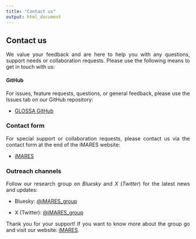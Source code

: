 ```yaml
---
title: "Contact us"
output: html_document
---
```


<style>
body {
text-align: justify}
</style>


## **Contact us**

We value your feedback and are here to help you with any questions, support needs or collaboration requests. Please use the following means to get in touch with us:

####  **GitHub**

For issues, feature requests, questions, or general feedback, please use the Issues tab on our GitHub repository:

- <a href="https://github.com/iMARES-group/glossa/issues" target="_blank">GLOSSA GitHub</a>

### **Contact form**

For special support or collaboration requests, please contact us via the contact form at the end of the iMARES website:

- <a href="https://imares.science/" target="_blank">iMARES</a>

### **Outreach channels**

Follow our research group on *Bluesky* and *X* (*Twitter*) for the latest news and updates:

- Bluesky: <a href="https://bsky.app/profile/imares-group.bsky.social" target="_blank">\@iMARES_group</a>

- X (Twitter): <a href="https://x.com/iMARES_group" target="_blank">\@iMARES_group</a>

Thank you for your support! If you want to know more about the group go and visit our website: <a href="https://imares.science/" target="_blank">iMARES</a>.

